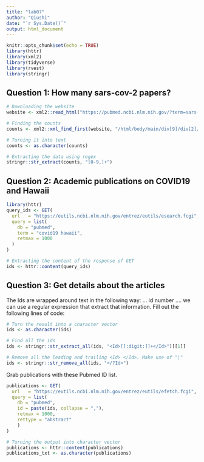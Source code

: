 ```yaml
---
title: "lab07"
author: "Qiushi"
date: "`r Sys.Date()`"
output: html_document
---
```


```r
knitr::opts_chunk$set(echo = TRUE)
library(httr)
library(xml2)
library(tidyverse)
library(rvest)
library(stringr)
```


## Question 1: How many sars-cov-2 papers?

```r
# Downloading the website
website <- xml2::read_html("https://pubmed.ncbi.nlm.nih.gov/?term=sars-cov-2")

# Finding the counts
counts <- xml2::xml_find_first(website, "/html/body/main/div[9]/div[2]/div[2]/div[1]/div[1]")

# Turning it into text
counts <- as.character(counts)

# Extracting the data using regex
stringr::str_extract(counts, "[0-9,]+")
```

## Question 2: Academic publications on COVID19 and Hawaii

```r
library(httr)
query_ids <- GET(
  url   = "https://eutils.ncbi.nlm.nih.gov/entrez/eutils/esearch.fcgi",
  query = list(
    db = "pubmed",
    term = "covid19 hawaii",
    retmax = 1000
  )
)

# Extracting the content of the response of GET
ids <- httr::content(query_ids)
```

## Question 3: Get details about the articles

The Ids are wrapped around text in the following way: <Id>... id number ...</Id>. we can use a regular expression that extract that information. Fill out the following lines of code:

```r
# Turn the result into a character vector
ids <- as.character(ids)

# Find all the ids 
ids <- stringr::str_extract_all(ids, "<Id>[[:digit:]]+</Id>")[[1]]

# Remove all the leading and trailing <Id> </Id>. Make use of "|"
ids <- stringr::str_remove_all(ids, "</?Id>")
```


Grab publications with these Pubmed ID list.

```r
publications <- GET(
  url   = "https://eutils.ncbi.nlm.nih.gov/entrez/eutils/efetch.fcgi",
  query = list(
    db = "pubmed",
    id = paste(ids, collapse = ","),
    retmax = 1000,
    rettype = "abstract"
    )
)

# Turning the output into character vector
publications <- httr::content(publications)
publications_txt <- as.character(publications)
```


